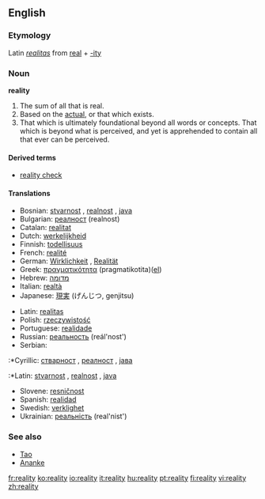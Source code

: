 ==English==

===Etymology===
Latin ''[[realitas]]'' from [[real]] + [[-ity]]

===Noun===
'''reality'''
#The sum of all that is real.
#Based on the [[actual]], or that which exists.
#That which is ultimately foundational beyond all words or concepts. That which is beyond what is perceived, and yet is apprehended to contain all that ever can be perceived.

====Derived terms====
*[[reality check]]

====Translations====
{{top}}
*Bosnian: [[stvarnost]] {{f}}, [[realnost]] {{f}}, [[java]] {{f}}
*Bulgarian: [[реалност]] (realnost)
*Catalan: [[realitat]]
*Dutch: [[werkelijkheid]]
*Finnish: [[todellisuus]]
*French: [[realité]]
*German: [[Wirklichkeit]] {{f}}, [[Realität]] {{f}}
*Greek: [[πραγματικότητα]] (pragmatikotita)([[:el:Πραγματικότητα|el]])
*Hebrew: [[מדומה]]
*Italian: [[realtà]]
*Japanese: [[現実]] (げんじつ, genjitsu)
{{mid}}
*Latin: [[realitas]] {{f}}
*Polish: [[rzeczywistość]] {{f}}
*Portuguese: [[realidade]]
*Russian: [[реальность]] (reál'nost')
*Serbian:
:*Cyrillic: [[стварност]] {{f}}, [[реалност]] {{f}}, [[јава]] {{f}}
:*Latin: [[stvarnost]] {{f}}, [[realnost]] {{f}}, [[java]] {{f}}
*Slovene: [[resničnost]] {{f}}
*Spanish: [[realidad]]
*Swedish: [[verklighet]] {{c}}
*Ukrainian: [[реальність]] (real'nist')
{{bottom}}

===See also===
*[[Tao]]
*[[Ananke]]

[[fr:reality]]
[[ko:reality]]
[[io:reality]]
[[it:reality]]
[[hu:reality]]
[[pt:reality]]
[[fi:reality]]
[[vi:reality]]
[[zh:reality]]